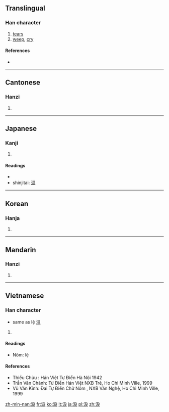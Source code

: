 {{also|泪|涙}}
==Translingual==

===Han character===
{{Han char|rn=85|rad=水|as=08|sn=11|four=3313<sub>4</sub>|canj=水竹尸大 (EHSK), X水竹尸大 (XEHSK)}}

# [[tear]]s
# [[weep]], [[cry]]

====References====
* {{Han ref|kx=0630.020|dkj=17644|dj=1032.050|hdz=31662.070|uh=6DDA|ud=28122|bh=B25C|bd=45660}}

----

==Cantonese==

===Hanzi===
{{yue-hanzi|jyut=|y=leui6|sim=泪}}

# {{defn|lang=yue|sort=水08}}

----

==Japanese==

===Kanji===
{{ja-kanji|grade=|rs=水08}}

# {{defn|lang=ja|sort=水08}}

====Readings====
* {{ja-readings|on=[[るい]] (rui), [[れい]] (rei)|kun=[[なみだ]] (namida)}}
* shinjitai: [[涙]]

----

==Korean==

===Hanja===
{{ko-hanja|hangeul=루>누|eumhun=|rv=ru>nu|mr=ru>nu|y=lwu>nwu}}

# {{defn|lang=ko|sort=水08}}

----

==Mandarin==

===Hanzi===
{{cmn-hanzi|sim=泪|pin=[[lèi]] ([[lei4]]), [[lì]] ([[li4]])|wg=lei<sup>4</sup>, li<sup>4</sup>}}

# {{defn|lang=cmn|sort=水08}}

----

==Vietnamese==

===Han character===
{{vi-hantu|[[lệ]], [[luỵ]]|rs=水08}}
* same as lệ [[泪]]

# {{defn|lang=vi|sort=水08}}

====Readings====
* Nôm: lệ

====References====
* Thiều Chửu : Hán Việt Tự Điển  Hà Nội 1942
* Trần Văn Chánh: Từ Điển Hán Việt NXB Trẻ, Ho Chi Minh Ville, 1999
* Vũ Văn Kính: Đại Tự Điển Chữ Nôm , NXB Văn Nghệ, Ho Chi Minh Ville, 1999

[[zh-min-nan:淚]]
[[fr:淚]]
[[ko:淚]]
[[lt:淚]]
[[ja:淚]]
[[pl:淚]]
[[zh:淚]]